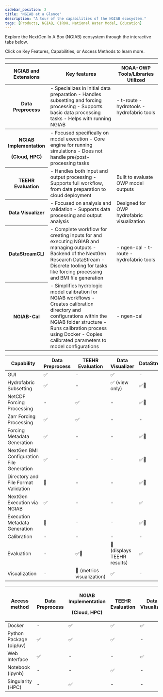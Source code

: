 ```yaml
---
sidebar_position: 2
title: "NGIAB at a Glance"
description: "A tour of the capabilities of the NGIAB ecosystem."
tags: [Products, NGIAB, CIROH, National Water Model, Education]
---
```



<!-- TODO: DatastreamCLI may no longer be appropriate to include here. -->

Explore the NextGen In A Box (NGIAB) ecosystem through the interactive tabs below.

Click on Key Features, Capabilities, or Access Methods to learn more.

---

<Tabs>
  <TabItem value="features" label="Key Features" default>
    <table>
      <thead>
        <th>NGIAB and Extensions</th>
        <th>Key features</th>
        <th>NOAA-OWP Tools/Libraries Utilized</th>
      </thead>
      <tbody>
        <tr>
        <th><Link to="/docs/products/ngiab/components/ngiab-preprocessor/">Data Preprocess</Link></th>
        <td>
          - Specializes in initial data preparation
          - Handles subsetting and forcing processing
          - Supports basic data processing tasks
          - Helps with running NGIAB
        </td>
        <td>
          - t-route
          - hydrotools
          - hydrofabric tools
        </td>
        </tr>
      </tbody>
      <tbody>
        <tr>
          <th>
            <p style={{'margin':'0'}}>NGIAB Implementation</p>
            <p style={{'margin':'0'}}>(<Link to="/docs/products/ngiab/distributions/ngiab-docker/">Cloud</Link>, <Link to="/docs/products/ngiab/distributions/ngiab-singularity/">HPC</Link>)</p>
          </th>
          <td>
            - Focused specifically on model execution
            - Core engine for running simulations
            - Does not handle pre/post-processing tasks
          </td>
          <td> </td>
        </tr>
        <tr>
          <th><Link to="/docs/products/ngiab/components/ngiab-teehr/">TEEHR Evaluation</Link></th>
          <td>
            - Handles both input and output processing
            - Supports full workflow, from data preparation to cloud deployment
          </td>
          <td>
            Built to evaluate OWP model outputs
          </td>
        </tr>
        <tr>
          <th><Link to="/docs/products/ngiab/components/ngiab-visualizer/">Data Visualizer</Link></th>
          <td>
            - Focused on analysis and validation
            - Supports data processing and output analysis
          </td>
          <td>
            Designed for OWP hydrofabric visualization
          </td>
        </tr>
        <tr>
          <th><Link to="/docs/products/research-datastream/">DataStreamCLI</Link></th>
          <td>
            - Complete workflow for creating inputs for and executing NGIAB and managing outputs
            - Backend of the NextGen Research DataStream
            - Discrete tooling for tasks like forcing processing and BMI file generation
          </td>
          <td>
            - ngen-cal
            - t-route
            - hydrofabric tools
          </td>
        </tr>
        <tr>
          <th><Link to="/docs/products/ngiab/components/ngiab-calibration/">NGIAB-Cal</Link></th>
          <td>
            - Simplifies hydrologic model calibration for NGIAB workflows
            - Creates calibration directory and configurations within the NGIAB folder structure
            - Runs calibration process using Docker
            - Copies calibrated parameters to model configurations
          </td>
          <td>
            - ngen-cal
          </td>
        </tr>
      </tbody>
    </table>
  </TabItem>

  <TabItem value="capabilities" label="Capabilities">
    <table>
      <thead>
        <tr>
          <th>Capability</th>
          <th><Link to="/docs/products/ngiab/components/ngiab-preprocessor/">Data Preprocess</Link></th>
          <th><Link to="/docs/products/ngiab/components/ngiab-teehr/">TEEHR Evaluation</Link></th>
          <th><Link to="/docs/products/ngiab/components/ngiab-visualizer/">Data Visualizer</Link></th>
          <th><Link to="/docs/products/research-datastream/">DataStreamCLI</Link></th>
          <th><Link to="/docs/products/ngiab/components/ngiab-calibration/">NGIAB-Cal</Link></th>
        </tr>
      </thead>
      <tbody>
        <tr>
          <td>GUI</td>
          <td>✅</td>
          <td>-</td>
          <td>✅</td>
          <td>-</td>
          <td>-</td>
        </tr>
        <tr>
          <td>Hydrofabric Subsetting</td>
          <td>✅</td>
          <td>-</td>
          <td>✅ (view only)</td>
          <td>✅🔨</td>
          <td>-</td>
        </tr>
        <tr>
          <td>NetCDF Forcing Processing</td>
          <td>-</td>
          <td>✅</td>
          <td>-</td>
          <td>✅🔨</td>
          <td>-</td>
        </tr>
        <tr>
          <td>Zarr Forcing Processing</td>
          <td>✅</td>
          <td>✅</td>
          <td>-</td>
          <td>-</td>
          <td>-</td>
        </tr>
        <tr>
          <td>Forcing Metadata Generation</td>
          <td>✅</td>
          <td>-</td>
          <td>-</td>
          <td>✅🔨</td>
          <td>-</td>
        </tr>
        <tr>
          <td>NextGen BMI Configuration File Generation</td>
          <td>✅</td>
          <td>-</td>
          <td>-</td>
          <td>✅🔨</td>
          <td>-</td>
        </tr>
        <tr>
          <td>Directory and File Format Validation</td>
          <td>🔨</td>
          <td>-</td>
          <td>-</td>
          <td>✅🔨</td>
          <td>-</td>
        </tr>
        <tr>
          <td>NextGen Execution via NGIAB</td>
          <td>✅</td>
          <td>-</td>
          <td>-</td>
          <td>✅</td>
          <td>-</td>
        </tr>
        <tr>
          <td>Execution Metadata Generation</td>
          <td>🔨</td>
          <td>-</td>
          <td>-</td>
          <td>✅🔨</td>
          <td>-</td>
        </tr>
        <tr>
          <td>Calibration</td>
          <td>-</td>
          <td>-</td>
          <td>-</td>
          <td>-</td>
          <td>✅</td>
        </tr>
        <tr>
          <td>Evaluation</td>
          <td>-</td>
          <td>✅🔨</td>
          <td>🔨 (displays TEEHR results)</td>
          <td>✅</td>
          <td>-</td>
        </tr>
        <tr>
          <td>Visualization</td>
          <td>-</td>
          <td>🔨 (metrics visualization)</td>
          <td>✅</td>
          <td>-</td>
          <td>-</td>
        </tr>
      </tbody>
    </table>
  </TabItem>

  <TabItem value="access" label="Access Methods">
    <table>
      <thead>
        <tr>
          <th>Access method</th>
          <th><Link to="/docs/products/ngiab/components/ngiab-preprocessor/">Data Preprocess</Link></th>
          <th>
            <p style={{'margin':'0'}}>NGIAB Implementation</p>
            <p style={{'margin':'0'}}>(<Link to="/docs/products/ngiab/distributions/ngiab-docker/">Cloud</Link>, <Link to="/docs/products/ngiab/distributions/ngiab-docker/">HPC</Link>)</p>
          </th>
          <th><Link to="/docs/products/ngiab/components/ngiab-teehr/">TEEHR Evaluation</Link></th>
          <th><Link to="/docs/products/ngiab/components/ngiab-visualizer/">Data Visualizer</Link></th>
          <th><Link to="/docs/products/research-datastream/">DataStreamCLI</Link></th>
          <th><Link to="/docs/products/ngiab/components/ngiab-calibration/">NGIAB-Cal</Link></th>
        </tr>
      </thead>
      <tbody>
        <tr>
          <td>Docker</td>
          <td>-</td>
          <td>✅</td>
          <td>✅</td>
          <td>✅</td>
          <td>✅</td>
          <td>✅</td>
        </tr>
        <tr>
          <td>Python Package (pip/uv)</td>
          <td>✅</td>
          <td>✅</td>
          <td>✅</td>
          <td>-</td>
          <td>-</td>
          <td>✅</td>
        </tr>
        <tr>
          <td>Web Interface</td>
          <td>✅</td>
          <td>-</td>
          <td>-</td>
          <td>✅</td>
          <td>-</td>
          <td>-</td>
        </tr>
        <tr>
          <td>Notebook (ipynb)</td>
          <td>-</td>
          <td>-</td>
          <td>✅</td>
          <td>-</td>
          <td>-</td>
          <td>-</td>
        </tr>
        <tr>
          <td>Singularity (HPC)</td>
          <td>-</td>
          <td>✅</td>
          <td>-</td>
          <td>-</td>
          <td>-</td>
          <td>-</td>
        </tr>
      </tbody>
    </table>
  </TabItem>
</Tabs>
